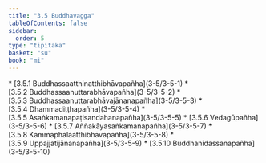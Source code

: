 ```yaml
---
title: "3.5 Buddhavagga"
tableOfContents: false
sidebar:
  order: 5
type: "tipitaka"
basket: "su"
book: "mi"
---
```



<DynamicBreadcrumb />



<TableOfContents book="mi" section="3.5">
* [3.5.1 Buddhassaatthinatthibhāvapañha](3-5/3-5-1)
* [3.5.2 Buddhassaanuttarabhāvapañha](3-5/3-5-2)
* [3.5.3 Buddhassaanuttarabhāvajānanapañha](3-5/3-5-3)
* [3.5.4 Dhammadiṭṭhapañha](3-5/3-5-4)
* [3.5.5 Asaṅkamanapaṭisandahanapañha](3-5/3-5-5)
* [3.5.6 Vedagūpañha](3-5/3-5-6)
* [3.5.7 Aññakāyasaṅkamanapañha](3-5/3-5-7)
* [3.5.8 Kammaphalaatthibhāvapañha](3-5/3-5-8)
* [3.5.9 Uppajjatijānanapañha](3-5/3-5-9)
* [3.5.10 Buddhanidassanapañha](3-5/3-5-10)
</TableOfContents>